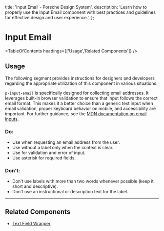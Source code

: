 
  title: 'Input Email - Porsche Design System',
  description:
    'Learn how to properly use the Input Email component with best practices and guidelines for effective design and user experience.',
};

# Input Email <ComponentStatus tagName="p-input-email"></ComponentStatus>

<TableOfContents headings={['Usage','Related Components']} />

## Usage

The following segment provides instructions for designers and developers regarding the appropriate utilization of this
component in various situations.

`p-input-email` is specifically designed for collecting email addresses. It leverages built-in browser validation to
ensure that input follows the correct email format. This makes it a better choice than a generic text input when email
validation, proper keyboard behavior on mobile, and accessibility are important. For further guidance, see the
[MDN documentation on email inputs](https://developer.mozilla.org/en-US/docs/Web/HTML/Reference/Elements/input/email#using_email_inputs).

### Do:

- Use when requesting an email address from the user.
- Use without a label only when the context is clear.
- Use for validation and error of input.
- Use asterisk for required fields.

### Don't:

- Don't use labels with more than two words whenever possible (keep it short and descriptive).
- Don't use an instructional or description text for the label.

---

## Related Components

- [Text Field Wrapper](/components/text-field-wrapper)
